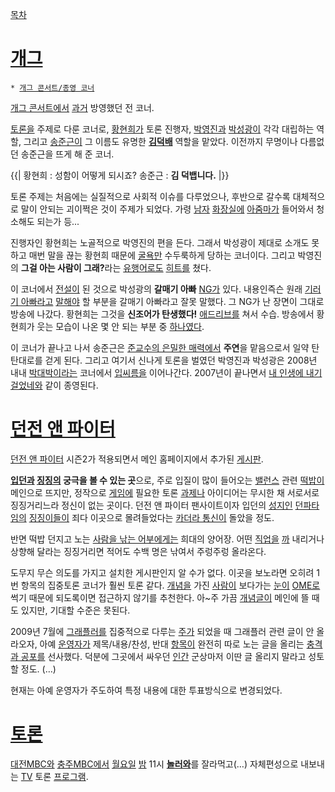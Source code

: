 [[목차]]
= [[개그]] =
 * [[개그 콘서트/종영 코너]]

{{{#!html
<iframe width="420" height="315" src="//www.youtube.com/embed/KLCINL0hHgs" frameborder="0" allowfullscreen></iframe>
}}}

[[개그 콘서트]]에서 [[과거]] 방영했던 전 코너.

[[토론]]을 주제로 다룬 코너로, [[황현희#s-1|황현희]]가 토론 진행자, [[박영진]]과 [[박성광]]이 각각 대립하는 역할, 그리고 [[송준근]]이 그 이름도 유명한 '''[[김덕배]]''' 역할을 맡았다. 이전까지 무명이나 다름없던 송준근을 뜨게 해 준 코너.

{{|
황현희 : 성함이 어떻게 되시죠?
송준근 : '''김 덕뱁니다.'''
|}}

토론 주제는 처음에는 실질적으로 사회적 이슈를 다루었으나, 후반으로 갈수록 대체적으로 말이 안되는 괴이쩍은 것이 주제가 되었다. 가령 [[남자]] [[화장실]]에 [[아줌마]]가 들어와서 청소해도 되는가 등...

진행자인 황현희는 노골적으로 박영진의 편을 든다. 그래서 박성광이 제대로 소개도 못하고 매번 말을 끊는 황현희 때문에 [[굴욕]]만 수두룩하게 당하는 코너이다. 그리고 박영진의 '''그걸 아는 사람이 그래?'''라는 [[유행어]]로도 [[히트]]를 쳤다.

이 코너에서 [[전설]]이 된 것으로 박성광의 '''갈매기 아빠''' [[NG]]가 있다. 내용인즉슨 원래 [[기러기 아빠]]라고 [[말]]해야 할 부분을 갈매기 아빠라고 잘못 말했다. 그 NG가 난 장면이 그대로 방송에 나갔다. 황현희는 그것을 '''신조어가 탄생했다!''' [[애드리브]]를 쳐서 수습. 방송에서 황현희가 웃는 모습이 나온 몇 안 되는 부분 중 [[하나]]였다.

이 코너가 끝나고 나서 송준근은 [[준교수의 은밀한 매력]]에서 '''주연'''을 맡음으로서 일약 탄탄대로를 걷게 된다. 그리고 여기서 신나게 토론을 벌였던 박영진과 박성광은 2008년 내내 [[박대박]]이라는 코너에서 [[입]][[씨름]]을 이어나간다. 2007년이 끝나면서 [[내 인생에 내기 걸었네]]와 같이 종영된다.

= [[던전 앤 파이터]] =
[[던전 앤 파이터]] 시즌2가 적용되면서 메인 홈페이지에서 추가된 [[게시판]].

'''[[입던]]과 [[징징]]의 궁극을 볼 수 있는 곳'''으로, 주로 입질이 많이 들어오는 [[밸런스]] 관련 [[떡밥]]이 메인으로 뜨지만, 정작으로 [[게임]]에 필요한 토론 [[과제]]나 아이디어는 무시한 채 서로서로 징징거리느라 정신이 없는 곳이다. 던전 앤 파이터 팬사이트이자 입던의 [[성지]]인 [[던파타임]]의 [[징징이]]들이 죄다 이곳으로 몰려들었다는 [[카더라 통신]]이 돌았을 정도.

반면 떡밥 던지고 노는 [[사람을 낚는 어부]]에게는 희대의 양어장. 어떤 [[직업]]을 [[까]] 내리거나 상향해 달라는 징징거리면 적어도 수백 명은 낚여서 주렁주렁 올라온다.

도무지 무슨 의도를 가지고 설치한 게시판인지 알 수가 없다. 이곳을 보노라면 오히려 1번 항목의 집중토론 코너가 훨씬 토론 같다. [[개념]]을 가진 [[사람]]이 보다가는 [[눈]]이 [[OME]]로 썩기 때문에 되도록이면 접근하지 않기를 추천한다. 아~주 가끔 [[개념글]]이 메인에 뜰 때도 있지만, 기대할 수준은 못된다.
 
2009년 7월에 [[그래플러]]를 집중적으로 다루는 [[주]]가 되었을 때 그래플러 관련 글이 안 올라오자, 아예 [[운영자]]가 제목/내용/찬성, 반대 [[항목]]이 완전히 따로 노는 글을 올리는 [[충격과 공포]]를 선사했다. 덕분에 그곳에서 싸우던 [[인간]] 군상마저 이딴 글 올리지 말라고 성토할 정도. (…)

현재는 아예 운영자가 주도하여 특정 내용에 대한 투표방식으로 변경되었다.
= [[토론]] =
[[대전MBC]]와 [[충주MBC]]에서 [[월요일]] [[밤]] 11시 '''[[놀러와]]'''를 잘라먹고(…) 자체편성으로 내보내는 [[TV]] 토론 [[프로그램]].

